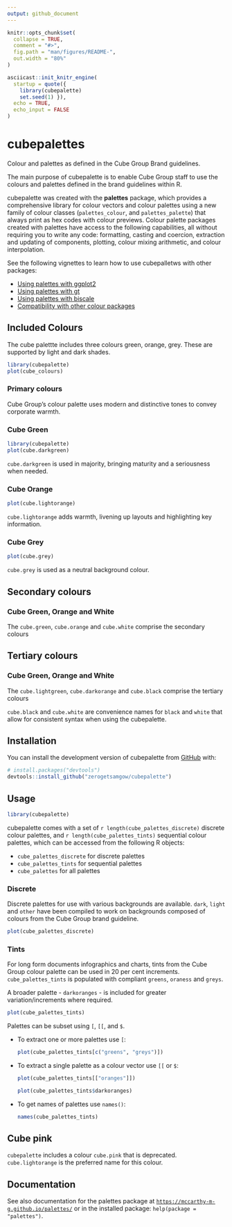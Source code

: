 ```yaml
---
output: github_document
---
```


<!-- README.md is generated from README.Rmd. Please edit that file -->

```r
knitr::opts_chunk$set(
  collapse = TRUE,
  comment = "#>",
  fig.path = "man/figures/README-",
  out.width = "80%"
)

asciicast::init_knitr_engine(
  startup = quote({
    library(cubepalette)
    set.seed(1) }),
  echo = TRUE,
  echo_input = FALSE
)
```
# cubepalettes

<!-- badges: start -->
<!-- badges: end -->

Colour and palettes as defined in the Cube Group Brand guidelines.

The main purpose of cubepalette is to enable Cube Group staff to use the colours and palettes defined in the brand guidelines within R.

cubepalette was created with the **palettes** package, which provides a comprehensive library for colour vectors and colour palettes using a new family of colour classes (`palettes_colour`, and `palettes_palette`) that always print as hex codes with colour previews. Colour palette packages created with palettes have access to the following capabilities, all without requiring you to write any code: formatting, casting and coercion, extraction and updating of components, plotting, colour mixing arithmetic, and colour interpolation. 

See the following vignettes to learn how to use cubepalletws with other packages:

- [Using palettes with ggplot2](https://mccarthy-m-g.github.io/palettes/articles/ggplot2.html)
- [Using palettes with gt](https://mccarthy-m-g.github.io/palettes/articles/gt.html)
- [Using palettes with biscale](https://mccarthy-m-g.github.io/palettes/articles/biscale.html)
- [Compatibility with other colour packages](https://mccarthy-m-g.github.io/palettes/articles/compatibility.html)

## Included Colours

The cube palettte includes three colours green, orange, grey. These are supported by light and dark shades.

```r
library(cubepalette)
plot(cube_colours)
```

### Primary colours

Cube Group's colour palette uses modern and distinctive tones to convey corporate warmth.

### Cube Green

```r
library(cubepalette)
plot(cube.darkgreen)
```

`cube.darkgreen` is used in majority, bringing maturity and a seriousness when needed.

### Cube Orange

```r
plot(cube.lightorange)
```

`cube.lightorange` adds warmth, livening up layouts and highlighting key information.

### Cube Grey

```r
plot(cube.grey)
```

`cube.grey` is used as a neutral background colour.

## Secondary colours

### Cube Green, Orange and White

The `cube.green`, `cube.orange` and `cube.white` comprise the secondary colours

## Tertiary colours

### Cube Green, Orange and White

The `cube.lightgreen`, `cube.darkorange` and `cube.black` comprise the tertiary colours


`cube.black` and `cube.white` are convenience names for `black` and `white` that allow for consistent syntax when using the cubepalette. 


## Installation

You can install the development version of cubepalette from [GitHub](https://github.com/) with:

``` r
# install.packages("devtools")
devtools::install_github("zerogetsamgow/cubepalette")
```

## Usage

```r
library(cubepalette)
```

cubepalette comes with a set of `r length(cube_palettes_discrete)` discrete colour palettes, and `r length(cube_palettes_tints)` sequential colour palettes, which can be accessed from the following R objects:

- `cube_palettes_discrete` for discrete palettes
- `cube_palettes_tints` for sequential palettes
- `cube_palettes` for all palettes

### Discrete

Discrete palettes for use with various backgrounds are available. `dark`, `light` and `other` have been compiled to work on backgrounds composed of colours from the Cube Group brand guideline.

```r
plot(cube_palettes_discrete)
```

### Tints

For long form documents infographics and charts, tints from the Cube Group colour palette can be used in 20 per cent increments. `cube_palettes_tints` is populated with compliant `greens`, `oraness` and `greys`.

A broader palette - `darkoranges` - is included for greater variation/increments where required.

```r
plot(cube_palettes_tints)
```

Palettes can be subset using `[`, `[[`, and `$`.

  - To extract one or more palettes use `[`:

    ```r
    plot(cube_palettes_tints[c("greens", "greys")])
    ```
  
  - To extract a single palette as a colour vector use `[[` or `$`:

    ```r
    
    plot(cube_palettes_tints[["oranges"]])
    ```
    
    ```r
    plot(cube_palettes_tints$darkoranges)
    ```
    
  - To get names of palettes use `names()`:

    ```r
    names(cube_palettes_tints)
    ```

## Cube pink

`cubepalette` includes a colour `cube.pink` that is deprecated. `cube.lightorange` is the preferred name for this colour.

## Documentation

See also documentation for the palettes package at [`https://mccarthy-m-g.github.io/palettes/`](https://mccarthy-m-g.github.io/palettes/reference/index.html) or in the installed package: `help(package = "palettes")`.

